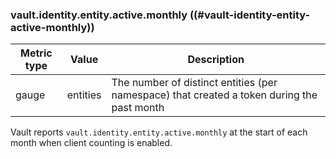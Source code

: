 ### vault.identity.entity.active.monthly ((#vault-identity-entity-active-monthly))

Metric type | Value    | Description
----------- | -------- | -----------
gauge       | entities | The number of distinct entities (per namespace) that created a token during the past month

Vault reports `vault.identity.entity.active.monthly` at the start of each month
when client counting is enabled.